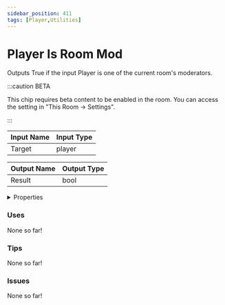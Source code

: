```yaml
---
sidebar_position: 411
tags: [Player,Utilities]
---
```


# Player Is Room Mod

Outputs True if the input Player is one of the current room's moderators.

:::caution BETA

This chip requires beta content to be enabled in the room. You can access the setting in "This Room -> Settings".

:::


<EsbSvg />

| Input Name | Input Type |
|-----------|-----------|
| Target | player |

| Output Name | Output Type |
|-----------|-----------|
| Result | bool |


<details>
  <summary>Properties</summary>
  <div>
    <div>
    <table>
      <thead>
        <tr>
          <th>Is beta required?</th>
          <th>✅</th>
        </tr>
        <tr>
          <th>Is this chip a trolling risk?</th>
          <th>❌</th>
        </tr>
        <tr>
          <th>Chip UUID</th>
          <th>8f9b0921-a92b-4d01-a4d5-a8d2e6fc6ca0</th>
        </tr>
      </thead>
    </table>
    </div>
  </div>
</details>

### Uses

None so far!

### Tips

None so far!

### Issues

None so far!